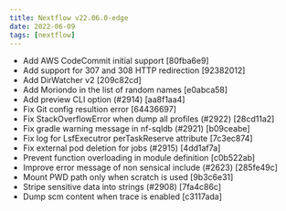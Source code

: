 ```yaml
---
title: Nextflow v22.06.0-edge
date: 2022-06-09
tags: [nextflow]
---
```


- Add AWS CodeCommit initial support [80fba6e9]
- Add support for 307 and 308 HTTP redirection [92382012]
- Add DirWatcher v2 [209c82cd]
- Add Moriondo in the list of random names [e0abca58]
- Add preview CLI option (#2914) [aa8f1aa4]
- Fix Git config resultion error [64436697]
- Fix StackOverflowError when dump all profiles (#2922) [28cd11a2] <Jorge Aguilera>
- Fix gradle warning message in nf-sqldb (#2921) [b09ceabe] <Jorge Aguilera>
- Fix log for LsfExecutror perTaskReserve attribute [7c3ec874] <Prete>
- Fix external pod deletion for jobs (#2915) [4dd1af7a] <xhejtman>
- Prevent function overloading in module definition [c0b522ab]
- Improve error message of non sensical include (#2623) [285fe49c] <Jorge Aguilera>
- Mount PWD path only when scratch is used [9b3c6e31] 
- Stripe sensitive data into strings (#2908) [7fa4c86c] <Jorge Aguilera>
- Dump scm content when trace is enabled [c3117ada]
